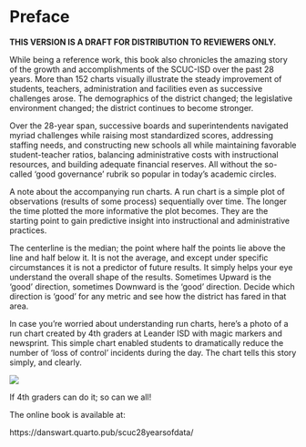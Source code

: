 # Preface {.unnumbered}


**THIS VERSION IS A DRAFT FOR DISTRIBUTION TO REVIEWERS ONLY. **


While being a reference work, this book also chronicles the amazing story of the growth and accomplishments of the SCUC-ISD over the past 28 years.  More than 152 charts visually illustrate the steady improvement of students, teachers, administration and facilities even as successive challenges arose.  The demographics of the district changed; the legislative environment changed; the district continues to become stronger.

Over the 28-year span, successive boards and superintendents navigated myriad challenges while raising most standardized scores, addressing staffing needs, and constructing new schools all while maintaining favorable student-teacher ratios, balancing administrative costs with instructional resources, and building adequate financial reserves.  All without the so-called 'good governance' rubrik so popular in today's academic circles.

A note about the accompanying run charts.  A run chart is a simple plot of observations (results of some process) sequentially over time.  The longer the time plotted the more informative the plot becomes.  They are the starting point to gain predictive insight into instructional and administrative practices.

The centerline is the median; the point where half the points lie above the line and half below it.  It is not the average, and except under specific circumstances it is not a predictor of future results.  It simply helps your eye understand the overall shape of the results.  Sometimes Upward is the 'good' direction, sometimes Downward is the 'good' direction.  Decide which direction is 'good' for any metric and see how the district has fared in that area.

\vspace{0.25in}

In case you're worried about understanding run charts, here's a photo of a run chart created by 4th graders at Leander ISD with magic markers and newsprint.  This simple chart enabled students to dramatically reduce the number of 'loss of control' incidents during the day.  The chart tells this story simply, and clearly.

\vspace{0.5in}

![](leander-grade-4-run-chart.png)


If 4th graders can do it; so can we all!



The online book is available at:


https://danswart.quarto.pub/scuc28yearsofdata/






<!-- My Quarto Pub site: -->

<!-- https://quartopub.com/sites/f2b9bd70-85b1-4b19-9670-f8fa66542c74 -->

<!-- Settings -->
<!-- Title -->
<!-- The Amazing Story of 28 Years of Growth & Accomplishment at SCUC-ISD -->

<!-- Identifier -->
<!-- f2b9bd70-85b1-4b19-9670-f8fa66542c74 -->

<!-- Last updated -->
<!-- 7 seconds ago -->

<!-- Slug -->
<!-- scuc28yearsofdata -->

<!-- Options -->
<!-- Default site -->